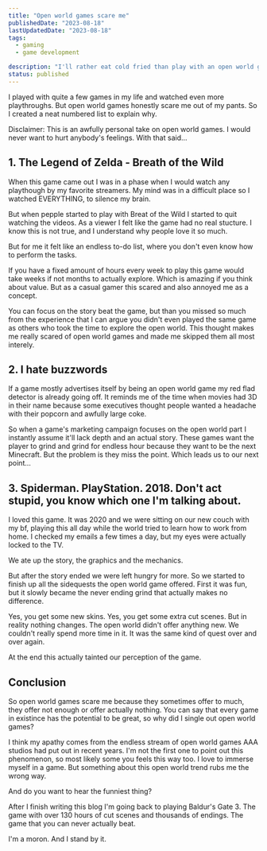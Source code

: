 ```yaml
---
title: "Open world games scare me"
publishedDate: "2023-08-18"
lastUpdatedDate: "2023-08-18"
tags:
  - gaming
  - game development

description: "I'll rather eat cold fried than play with an open world game."
status: published
---
```


I played with quite a few games in my life and watched even more playthroughs. But open world games honestly scare me out of my pants. So I created a neat numbered list to explain why.

Disclaimer: This is an awfully personal take on open world games. I would never want to hurt anybody's feelings. With that said...

## 1. The Legend of Zelda - Breath of the Wild

When this game came out I was in a phase when I would watch any playthough by my favorite streamers. My mind was in a difficult place so I watched EVERYTHING, to silence my brain.

But when pepple started to play with Breat of the Wild I started to quit watching the videos. As a viewer I felt like the game had no real stucture. I know this is not true, and I understand why people love it so much.

But for me it felt like an endless to-do list, where you don't even know how to perform the tasks.

If you have a fixed amount of hours every week to play this game would take weeks if not months to actually explore. Which is amazing if you think about value. But as a casual gamer this scared and also annoyed me as a concept.

You can focus on the story beat the game, but than you missed so much from the experience that I can argue you didn't even played the same game as others who took the time to explore the open world. This thought makes me really scared of open world games and made me skipped them all most interely.

## 2. I hate buzzwords

If a game mostly advertises itself by being an open world game my red flad detector is already going off. It reminds me of the time when movies had 3D in their name because some executives thought people wanted a headache with their popcorn and awfully large coke.

So when a game's marketing campaign focuses on the open world part I instantly assume it'll lack depth and an actual story. These games want the player to grind and grind for endless hour because they want to be the next Minecraft. But the problem is they miss the point. Which leads us to our next point...

## 3. Spiderman. PlayStation. 2018. Don't act stupid, you know which one I'm talking about.

I loved this game. It was 2020 and we were sitting on our new couch with my bf, playing this all day while the world tried to learn how to work from home. I checked my emails a few times a day, but my eyes were actually locked to the TV.

We ate up the story, the graphics and the mechanics.

But after the story ended we were left hungry for more. So we started to finish up all the sidequests the open world game offered. First it was fun, but it slowly became the never ending grind that actually makes no difference.

Yes, you get some new skins. Yes, you get some extra cut scenes. But in reality nothing changes. The open world didn't offer anything new. We couldn't really spend more time in it. It was the same kind of quest over and over again.

At the end this actually tainted our perception of the game.

## Conclusion

So open world games scare me because they sometimes offer to much, they offer not enough or offer actually nothing. You can say that every game in existince has the potential to be great, so why did I single out open world games?

I think my apathy comes from the endless stream of open world games AAA studios had put out in recent years. I'm not the first one to point out this phenomenon, so most likely some you feels this way too. I love to immerse myself in a game. But something about this open world trend rubs me the wrong way.

And do you want to hear the funniest thing?

After I finish writing this blog I'm going back to playing Baldur's Gate 3. The game with over 130 hours of cut scenes and thousands of endings. The game that you can never actually beat.

I'm a moron. And I stand by it.
